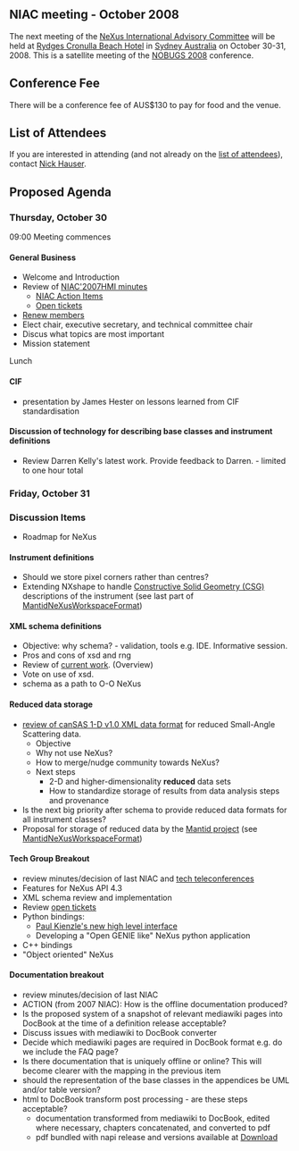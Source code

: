 == NIAC meeting - October 2008 ==

The next meeting of the [[NIAC|NeXus International Advisory Committee]] will be held at [http://www.rydges.com/hotel/0/RNCRON/Rydges-Cronulla-Sydney.htm Rydges Cronulla Beach Hotel] in [http://www.sydneyaustralia.com/en/ Sydney Australia] on October 30-31, 2008. This is a satellite meeting of the [http://www.nbi.ansto.gov.au/cgi-bin/nobugs2008/overview.ws3 NOBUGS 2008] conference.

==Conference Fee==

There will be a conference fee of AUS$130 to pay for food and the venue.

==List of Attendees==

If you are interested in attending (and not already on the [[NIAC2008_attendees|list of attendees]]), contact [[User:Nick Hauser|Nick Hauser]].

==Proposed Agenda==

=== Thursday, October 30 ===

09:00 Meeting commences

==== General Business ====
* Welcome and Introduction 
* Review of [[NIAC2007_Minutes|NIAC'2007HMI minutes]]
** [[NIACActionItems|NIAC Action Items]]
** [http://trac.nexusformat.org/definitions/report/3 Open tickets]
* [[Membership Dates|Renew members]]
* Elect chair, executive secretary, and technical committee chair
* Discus what topics are most important
* Mission statement

Lunch

==== CIF ====
* presentation by James Hester on lessons learned from CIF standardisation

==== Discussion of technology for describing base classes and instrument definitions ====
* Review Darren Kelly's latest work. Provide feedback to Darren. - limited to one hour total

=== Friday, October 31 ===

=== Discussion Items ===

* Roadmap for NeXus

==== Instrument definitions ====
* Should we store pixel corners rather than centres?
* Extending NXshape to handle [http://en.wikipedia.org/wiki/Constructive_solid_geometry Constructive Solid Geometry (CSG)] descriptions of the instrument (see last part of  [[Media:MantidNexusWorkspaceFormat.pdf|MantidNeXusWorkspaceFormat]])

==== XML schema definitions ====
* Objective: why schema? - validation, tools e.g. IDE. Informative session. 
* Pros and cons of xsd and rng
* Review of [[Schema|current work]]. (Overview)
* Vote on use of xsd.
* schema as a path to O-O NeXus

==== Reduced data storage ====
* [http://www.smallangles.net/wgwiki/index.php/cansas1d_documentation review of canSAS 1-D v1.0 XML data format] for reduced Small-Angle Scattering data.
** Objective
** Why not use NeXus?
** How to merge/nudge community towards NeXus?
** Next steps
*** 2-D and higher-dimensionality '''reduced''' data sets
*** How to standardize storage of results from data analysis steps and provenance
* Is the next big priority after schema to provide reduced data formats for all instrument classes?
* Proposal for storage of reduced data by the [http://www.mantidproject.org/ Mantid project] (see [[Media:MantidNexusWorkspaceFormat.pdf|MantidNeXusWorkspaceFormat]])



==== Tech Group Breakout ====
* review minutes/decision of last NIAC and [[Technical_Subcommittee|tech teleconferences]]
* Features for NeXus API 4.3
* XML schema review and implementation
* Review [http://trac.nexusformat.org/code/report/3 open tickets]
* Python bindings: 
**[http://lists.nexusformat.org/pipermail/nexus-developers/2008/000791.html Paul Kienzle's new high level interface]
** Developing a "Open GENIE like" NeXus python application
* C++ bindings
* "Object oriented" NeXus


==== Documentation breakout ====
* review minutes/decision of last NIAC 
* ACTION (from 2007 NIAC): How is the offline documentation produced?
* Is the proposed system of a snapshot of relevant mediawiki pages into DocBook at the time of a definition release acceptable? 
* Discuss issues with mediawiki to DocBook converter
* Decide which mediawiki pages are required in DocBook format e.g. do we include the FAQ page?
* Is there documentation that is uniquely offline or online? This will become clearer with the mapping in the previous item
* should the representation of the base classes in the appendices be UML and/or table version?
* html to DocBook transform post processing - are these steps acceptable? 
** documentation transformed from mediawiki to DocBook, edited where necessary, chapters concatenated, and converted to pdf
** pdf bundled with napi release and versions available at [[Download]]